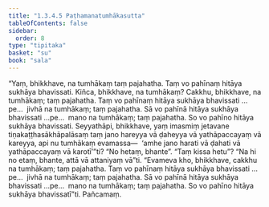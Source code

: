 ```yaml
---
title: "1.3.4.5 Paṭhamanatumhākasutta"
tableOfContents: false
sidebar:
  order: 8
type: "tipitaka"
basket: "su"
book: "sala"
---
```



<DynamicBreadcrumb />

<Division number="138" book="sala" bookNo="13" page="343">

<Paragraph number="791" book="sala">
“Yaṃ, bhikkhave, na tumhākaṃ taṃ pajahatha. Taṃ vo pahīnaṃ hitāya sukhāya bhavissati. Kiñca, bhikkhave, na tumhākaṃ? Cakkhu, bhikkhave, na tumhākaṃ; taṃ pajahatha. Taṃ vo pahīnaṃ hitāya sukhāya bhavissati …pe…  jivhā na tumhākaṃ; taṃ pajahatha. Sā vo pahīnā hitāya sukhāya bhavissati …pe…  mano na tumhākaṃ; taṃ pajahatha. So vo pahīno hitāya sukhāya bhavissati. Seyyathāpi, bhikkhave, yaṃ imasmiṃ jetavane tiṇakaṭṭhasākhāpalāsaṃ taṃ jano hareyya vā ḍaheyya vā yathāpaccayaṃ vā kareyya, api nu tumhākaṃ evamassa—  ‘amhe jano harati vā ḍahati vā yathāpaccayaṃ vā karotī’”ti? “No hetaṃ, bhante”. “Taṃ kissa hetu”? “Na hi no etaṃ, bhante, attā vā attaniyaṃ vā”ti. “Evameva kho, bhikkhave, cakkhu na tumhākaṃ; taṃ pajahatha. Taṃ vo pahīnaṃ hitāya sukhāya bhavissati …pe…  jivhā na tumhākaṃ; taṃ pajahatha. Sā vo pahīnā hitāya sukhāya bhavissati …pe…  mano na tumhākaṃ; taṃ pajahatha. So vo pahīno hitāya sukhāya bhavissatī”ti.

</Paragraph>
</Division>

<Paragraph number="792" type="center" book="sala">
Pañcamaṃ.
</Paragraph>